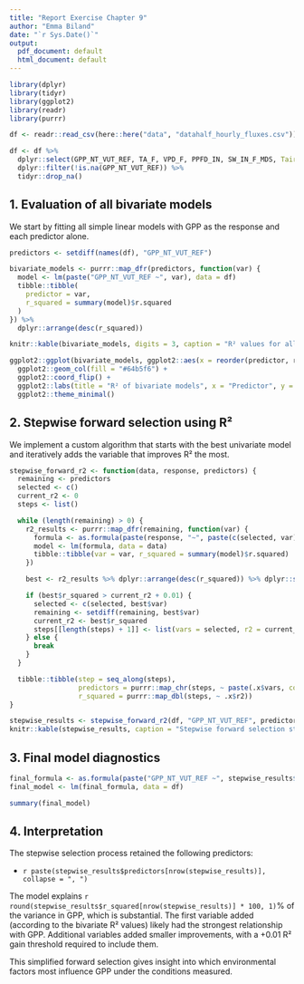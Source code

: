---
title: "Report Exercise Chapter 9"
author: "Emma Biland"
date: "`r Sys.Date()`"
output:
  pdf_document: default
  html_document: default
---

```{r setup, include=FALSE}
library(dplyr)
library(tidyr)
library(ggplot2)
library(readr)
library(purrr)

df <- readr::read_csv(here::here("data", "datahalf_hourly_fluxes.csv"))

df <- df %>%
  dplyr::select(GPP_NT_VUT_REF, TA_F, VPD_F, PPFD_IN, SW_IN_F_MDS, Tair = TA_F, CO2 = CO2_F_MDS) %>%
  dplyr::filter(!is.na(GPP_NT_VUT_REF)) %>%
  tidyr::drop_na()

```

## 1. Evaluation of all bivariate models

We start by fitting all simple linear models with GPP as the response and each predictor alone.

```{r bivariate-models}
predictors <- setdiff(names(df), "GPP_NT_VUT_REF")

bivariate_models <- purrr::map_dfr(predictors, function(var) {
  model <- lm(paste("GPP_NT_VUT_REF ~", var), data = df)
  tibble::tibble(
    predictor = var,
    r_squared = summary(model)$r.squared
  )
}) %>%
  dplyr::arrange(desc(r_squared))

knitr::kable(bivariate_models, digits = 3, caption = "R² values for all bivariate models")
```

```{r barplot-bivariate}
ggplot2::ggplot(bivariate_models, ggplot2::aes(x = reorder(predictor, r_squared), y = r_squared)) +
  ggplot2::geom_col(fill = "#64b5f6") +
  ggplot2::coord_flip() +
  ggplot2::labs(title = "R² of bivariate models", x = "Predictor", y = "R²") +
  ggplot2::theme_minimal()
```

## 2. Stepwise forward selection using R²

We implement a custom algorithm that starts with the best univariate model and iteratively adds the variable that improves R² the most.

```{r stepwise-function}
stepwise_forward_r2 <- function(data, response, predictors) {
  remaining <- predictors
  selected <- c()
  current_r2 <- 0
  steps <- list()

  while (length(remaining) > 0) {
    r2_results <- purrr::map_dfr(remaining, function(var) {
      formula <- as.formula(paste(response, "~", paste(c(selected, var), collapse = " + ")))
      model <- lm(formula, data = data)
      tibble::tibble(var = var, r_squared = summary(model)$r.squared)
    })

    best <- r2_results %>% dplyr::arrange(desc(r_squared)) %>% dplyr::slice(1)

    if (best$r_squared > current_r2 + 0.01) {
      selected <- c(selected, best$var)
      remaining <- setdiff(remaining, best$var)
      current_r2 <- best$r_squared
      steps[[length(steps) + 1]] <- list(vars = selected, r2 = current_r2)
    } else {
      break
    }
  }

  tibble::tibble(step = seq_along(steps),
                 predictors = purrr::map_chr(steps, ~ paste(.x$vars, collapse = " + ")),
                 r_squared = purrr::map_dbl(steps, ~ .x$r2))
}
```

```{r run-stepwise}
stepwise_results <- stepwise_forward_r2(df, "GPP_NT_VUT_REF", predictors)
knitr::kable(stepwise_results, caption = "Stepwise forward selection steps (R²)")
```

## 3. Final model diagnostics

```{r final-model}
final_formula <- as.formula(paste("GPP_NT_VUT_REF ~", stepwise_results$predictors[nrow(stepwise_results)]))
final_model <- lm(final_formula, data = df)

summary(final_model)
```

## 4. Interpretation

The stepwise selection process retained the following predictors:

- `r paste(stepwise_results$predictors[nrow(stepwise_results)], collapse = ", ")`

The model explains `r round(stepwise_results$r_squared[nrow(stepwise_results)] * 100, 1)`% of the variance in GPP, which is substantial. The first variable added (according to the bivariate R² values) likely had the strongest relationship with GPP. Additional variables added smaller improvements, with a +0.01 R² gain threshold required to include them.

This simplified forward selection gives insight into which environmental factors most influence GPP under the conditions measured.

